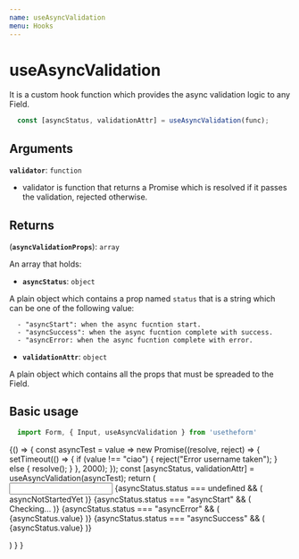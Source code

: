 ---
name: useAsyncValidation
menu: Hooks
---


# useAsyncValidation
It is a custom hook function which provides the async validation logic to any Field.

```js
  const [asyncStatus, validationAttr] = useAsyncValidation(func);
```

## Arguments

**`validator`**: `function`

  - validator is function that returns a Promise which is resolved if it passes the validation, rejected otherwise.

## Returns

(**`asyncValidationProps`**): `array`

An array that holds:

  - **`asyncStatus`**: `object`

  A plain object which contains a prop named `status` that is a string which can be one of the following value:

      - "asyncStart": when the async fucntion start.
      - "asyncSuccess": when the async fucntion complete with success.
      - "asyncError: when the async fucntion complete with error.

  - **`validationAttr`**: `object`

  A plain object which contains all the props that must be spreaded to the Field.

## Basic usage

```js
  import Form, { Input, useAsyncValidation } from 'usetheform'
```

<Playground>
{() => {
    const asyncTest = value =>
    new Promise((resolve, reject) => {
      setTimeout(() => {
        if (value !== "ciao") {
          reject("Error username taken");
        } else {
          resolve();
        }
      }, 2000);
    });
    const [asyncStatus, validationAttr] = useAsyncValidation(asyncTest);
    return (
      <Form>
        <Input type="text" name="anyname" touched {...validationAttr} />
        {asyncStatus.status === undefined && (
          <label data-testid="asyncNotStartedYet">asyncNotStartedYet</label>
        )}
        {asyncStatus.status === "asyncStart" && (
          <label data-testid="asyncStart">Checking...</label>
        )}
        {asyncStatus.status === "asyncError" && (
          <label data-testid="asyncError">{asyncStatus.value}</label>
        )}
        {asyncStatus.status === "asyncSuccess" && (
          <label data-testid="asyncSuccess">{asyncStatus.value}</label>
        )}
       </Form>
    )
  }
}
</Playground>